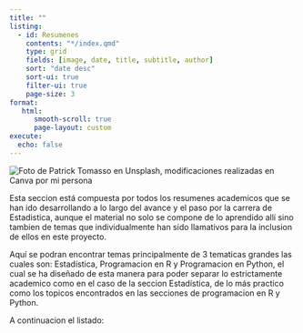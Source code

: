 ```yaml
---
title: ""
listing: 
  - id: Resumenes
    contents: "*/index.qmd"
    type: grid
    fields: [image, date, title, subtitle, author]
    sort: "date desc"
    sort-ui: true
    filter-ui: true
    page-size: 3
format: 
   html: 
      smooth-scroll: true
      page-layout: custom
execute:
  echo: false
---
```


<div class="page-layout-custom">
<img src="2.png" alt="Foto de Patrick Tomasso en Unsplash, modificaciones realizadas en Canva por mi persona" class="header-image">
<div>

<div class="page-content">
Esta seccion está compuesta por todos los resumenes academicos que se han ido desarrollando a lo largo del avance y el paso por la carrera de Estadistica, aunque el material no solo se compone de lo aprendido allí sino tambien de temas que individualmente han sido llamativos para la inclusion de ellos en este proyecto. 

Aquí se podran encontrar temas principalmente de 3 tematicas grandes las cuales son: Estadística, Programacion en R y Programacion en Python, el cual se ha diseñado de esta manera para poder separar lo estrictamente academico como en el caso de la seccion Estadística, de lo más practico como los topicos encontrados en las secciones de programacion en R y Python.

A continuacion el listado: 

::: {#Resumenes}
:::
<div>


<!-- Google tag (gtag.js) -->
<script async src="https://www.googletagmanager.com/gtag/js?id=G-H0F3YKCDW7"></script>
<script>
  window.dataLayer = window.dataLayer || [];
  function gtag(){dataLayer.push(arguments);}
  gtag('js', new Date());

  gtag('config', 'G-H0F3YKCDW7');
</script>